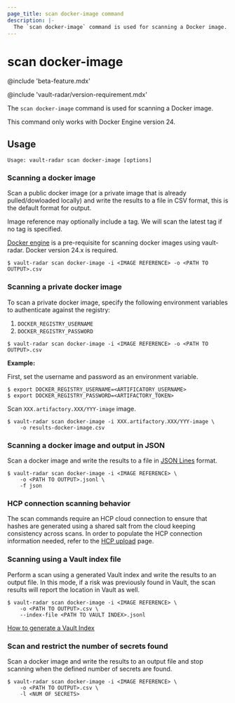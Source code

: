 ```yaml
---
page_title: scan docker-image command
description: |-
  The `scan docker-image` command is used for scanning a Docker image.
---
```


# scan docker-image

@include 'beta-feature.mdx'

@include 'vault-radar/version-requirement.mdx'

The `scan docker-image` command is used for scanning a Docker image.

<Note title="Docker version">

This command only works with Docker Engine version 24.

</Note>

## Usage

<CodeBlockConfig hideClipboard>

```plaintext
Usage: vault-radar scan docker-image [options]
```

</CodeBlockConfig>

### Scanning a docker image

Scan a public docker image (or a private image that is already pulled/dowloaded
locally) and write the results to a file in CSV format, this is the default
format for output. 

Image reference may optionally include a tag. We will scan the latest tag if no
tag is specified.

[Docker engine](https://docs.docker.com/engine/install/) is a pre-requisite for
scanning docker images using vault-radar. Docker version 24.x is required.

```shell-session
$ vault-radar scan docker-image -i <IMAGE REFERENCE> -o <PATH TO OUTPUT>.csv
```

### Scanning a private docker image

To scan a private docker image, specify the following environment variables to
authenticate against the registry:

1. `DOCKER_REGISTRY_USERNAME`
1. `DOCKER_REGISTRY_PASSWORD`

```shell-session
$ vault-radar scan docker-image -i <IMAGE REFERENCE> -o <PATH TO OUTPUT>.csv
```

**Example:**

First, set the username and password as an environment variable.

```shell-session
$ export DOCKER_REGISTRY_USERNAME=<ARTIFICATORY_USERNAME>
$ export DOCKER_REGISTRY_PASSWORD=<ARTIFACTORY_TOKEN>
```

Scan `XXX.artifactory.XXX/YYY-image` image.

```shell-session
$ vault-radar scan docker-image -i XXX.artifactory.XXX/YYY-image \
    -o results-docker-image.csv
```

### Scanning a docker image and output in JSON

Scan a docker image and write the results to a file in [JSON
Lines](https://jsonlines.org/) format.  

```shell-session
$ vault-radar scan docker-image -i <IMAGE REFERENCE> \
    -o <PATH TO OUTPUT>.jsonl \
    -f json
```

### HCP connection scanning behavior
The scan commands require an HCP cloud connection to ensure 
that hashes are generated using a shared salt from the
cloud keeping consistency across scans. In order to populate the HCP connection
information needed, refer to the [HCP
upload](/hcp/docs/vault-radar/cli/configuration/upload-results-to-hcp) page.

### Scanning using a Vault index file

Perform a scan using a generated Vault index and write the results to an output
file. In this mode, if a risk was previously found in Vault, the scan results
will report the location in Vault as well.

```shell-session
$ vault-radar scan docker-image -i <IMAGE REFERENCE> \
    -o <PATH TO OUTPUT>.csv \
    --index-file <PATH TO VAULT INDEX>.jsonl
```

[How to generate a Vault Index](/hcp/docs/vault-radar/cli/index/vault#index-generation)

### Scan and restrict the number of secrets found

Scan a docker image and write the results to an output file and stop scanning
when the defined number of secrets are found.

```shell-session
$ vault-radar scan docker-image -i <IMAGE REFERENCE> \
    -o <PATH TO OUTPUT>.csv \
    -l <NUM OF SECRETS>
```
